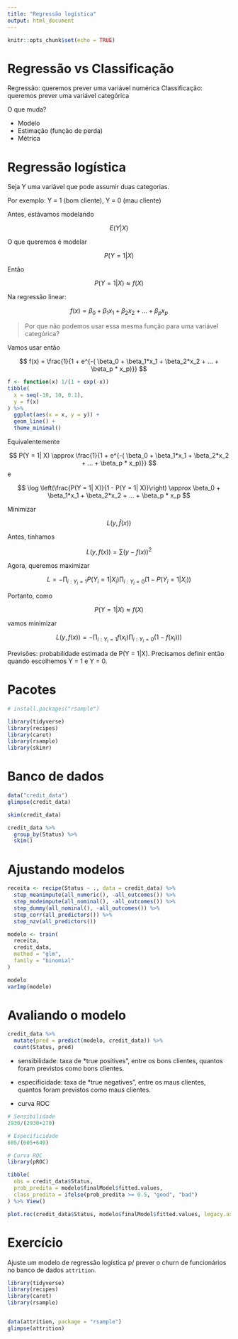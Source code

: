 ```yaml
---
title: "Regressão logística"
output: html_document
---
```


```r
knitr::opts_chunk$set(echo = TRUE)
```

# Regressão vs Classificação

Regressão: queremos prever uma variável numérica
Classificação: queremos prever uma variável categórica

O que muda?

- Modelo
- Estimação (função de perda)
- Métrica

# Regressão logística

Seja Y uma variável que pode assumir duas categorias.

Por exemplo: Y = 1 (bom cliente), Y = 0 (mau cliente)

Antes, estávamos modelando

$$
E(Y|X)
$$

O que queremos é modelar 

$$
P(Y = 1| X)
$$

Então

$$
P(Y = 1| X) \approx f(X)
$$

Na regressão linear:

$$
f(x) = \beta_0 + \beta_1x_1 + \beta_2x_2 + ... + \beta_px_p
$$

> Por que não podemos usar essa mesma função para uma variável categórica?

Vamos usar então

$$
f(x) = \frac{1}{1 + e^{-( \beta_0 +  \beta_1*x_1 + \beta_2*x_2 + ... + \beta_p * x_p)}}
$$

```r
f <- function(x) 1/(1 + exp(-x))
tibble(
  x = seq(-10, 10, 0.1),
  y = f(x)
) %>% 
  ggplot(aes(x = x, y = y)) +
  geom_line() +
  theme_minimal()
```

Equivalentemente

$$
P(Y = 1| X) \approx \frac{1}{1 + e^{-( \beta_0 +  \beta_1*x_1 + \beta_2*x_2 + ... + \beta_p * x_p)}}
$$
e

$$
\log \left(\frac{P(Y = 1| X)}{1 - P(Y = 1| X)}\right) \approx \beta_0 +  \beta_1*x_1 + \beta_2*x_2 + ... + \beta_p * x_p
$$

Minimizar 

$$
L(y, \hat{f}(x))
$$

Antes, tínhamos

$$
L(y, f(x)) = \sum(y - f(x))^2
$$

Agora, queremos maximizar

$$
L = -\prod_{i:Y_i = 1} P(Y_i=1|X_i) \prod_{i:Y_i = 0} (1 - P(Y_i=1|X_i))
$$

Portanto, como

$$
P(Y = 1| X) \approx f(X)
$$

vamos minimizar

$$
L(y, f(x)) = - \prod_{i:Y_i = 1} f(x_i) \prod_{i:Y_i = 0} (1 - f(x_i)))
$$

Previsões: probabilidade estimada de P(Y = 1|X). 
Precisamos definir então quando escolhemos Y = 1 e Y = 0.

# Pacotes

```r
# install.packages("rsample")

library(tidyverse)
library(recipes)
library(caret)
library(rsample)
library(skimr)
```

# Banco de dados

```r
data("credit_data")
glimpse(credit_data)
```

```r
skim(credit_data)

credit_data %>% 
  group_by(Status) %>% 
  skim()
```

# Ajustando modelos

```r
receita <- recipe(Status ~ ., data = credit_data) %>%
  step_meanimpute(all_numeric(), -all_outcomes()) %>%
  step_modeimpute(all_nominal(), -all_outcomes()) %>%
  step_dummy(all_nominal(), -all_outcomes()) %>%
  step_corr(all_predictors()) %>%
  step_nzv(all_predictors())

modelo <- train(
  receita, 
  credit_data, 
  method = "glm", 
  family = "binomial"
)

modelo
varImp(modelo)
```

# Avaliando o modelo

```r
credit_data %>% 
  mutate(pred = predict(modelo, credit_data)) %>% 
  count(Status, pred) 
```

- sensibilidade: taxa de *true positives", entre os bons clientes, quantos foram previstos como bons clientes.

- especificidade: taxa de *true negatives", entre os maus clientes, quantos foram previstos como maus clientes.

- curva ROC


```r
# Sensibilidade
2930/(2930+270)

# Especificidade
605/(605+649)

# Curva ROC
library(pROC)

tibble(
  obs = credit_data$Status,
  prob_predita = modelo$finalModel$fitted.values,
  class_predita = ifelse(prob_predita >= 0.5, "good", "bad")
) %>% View()

plot.roc(credit_data$Status, modelo$finalModel$fitted.values, legacy.axes = TRUE)
```

# Exercício

Ajuste um modelo de regressão logística p/ prever o churn de funcionários no banco de dados `attrition`.

```r
library(tidyverse)
library(recipes)
library(caret)
library(rsample)


data(attrition, package = "rsample")
glimpse(attrition)
```

